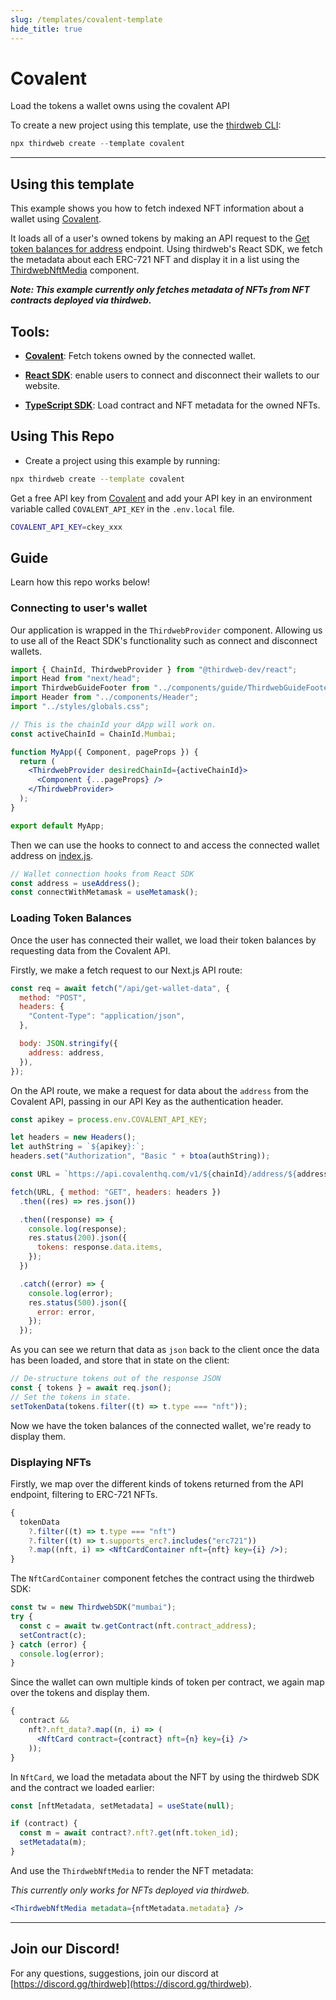 ```yaml
---
slug: /templates/covalent-template
hide_title: true
---
```



# Covalent

Load the tokens a wallet owns using the covalent API

To create a new project using this template, use the [thirdweb CLI](/cli):

```jsx
npx thirdweb create --template covalent
```

<div
  style={{
    display: "flex",
    flexDirection: "row",
    gap: "2%",
    marginBottom: 32,
    width: "100%",
    alignItems: "center",
    justifyContent: "center",
    marginTop: 16,
  }}
>
  <DemoButton link="https://covalent.thirdweb-example.com" name="covalent" />
  <ViewCodeButton
    link="https://github.com/thirdweb-example/covalent"
    name="covalent"
  />
</div>

---

## Using this template

This example shows you how to fetch indexed NFT information about a wallet using [Covalent](https://www.covalenthq.com).

It loads all of a user's owned tokens by making an API request to the [Get token balances for address](https://www.covalenthq.com/docs/api/#/0/Get%20token%20balances%20for%20address/USD/1) endpoint. Using thirdweb's React SDK, we fetch the metadata about each ERC-721 NFT and display it in a list using the
[ThirdwebNftMedia](https://portal.thirdweb.com/react/react.thirdwebnftmedia) component.

**_Note: This example currently only fetches metadata of NFTs from NFT contracts deployed via thirdweb._**

## Tools:

- [**Covalent**](https://www.covalenthq.com/): Fetch tokens owned by the connected wallet.

- [**React SDK**](https://docs.thirdweb.com/react): enable users to connect and disconnect their wallets to our website.

- [**TypeScript SDK**](https://docs.thirdweb.com/typescript): Load contract and NFT metadata for the owned NFTs.

## Using This Repo

- Create a project using this example by running:

```bash
npx thirdweb create --template covalent
```

Get a free API key from [Covalent](https://www.covalenthq.com/) and add your API key in an environment variable called `COVALENT_API_KEY` in the `.env.local` file.

```bash
COVALENT_API_KEY=ckey_xxx
```

## Guide

Learn how this repo works below!

### Connecting to user's wallet

Our application is wrapped in the `ThirdwebProvider` component. Allowing us to use all of the React SDK's functionality such as connect and disconnect wallets.

```jsx
import { ChainId, ThirdwebProvider } from "@thirdweb-dev/react";
import Head from "next/head";
import ThirdwebGuideFooter from "../components/guide/ThirdwebGuideFooter";
import Header from "../components/Header";
import "../styles/globals.css";

// This is the chainId your dApp will work on.
const activeChainId = ChainId.Mumbai;

function MyApp({ Component, pageProps }) {
  return (
    <ThirdwebProvider desiredChainId={activeChainId}>
      <Component {...pageProps} />
    </ThirdwebProvider>
  );
}

export default MyApp;
```

Then we can use the hooks to connect to and access the connected wallet address on [index.js](https://github.com/thirdweb-example/covalent/blob/main/pages/index.js).

```jsx
// Wallet connection hooks from React SDK
const address = useAddress();
const connectWithMetamask = useMetamask();
```

### Loading Token Balances

Once the user has connected their wallet, we load their token balances by requesting data from the Covalent API.

Firstly, we make a fetch request to our Next.js API route:

```jsx
const req = await fetch("/api/get-wallet-data", {
  method: "POST",
  headers: {
    "Content-Type": "application/json",
  },

  body: JSON.stringify({
    address: address,
  }),
});
```

On the API route, we make a request for data about the `address` from the Covalent API, passing in our API Key as the authentication header.

```jsx
const apikey = process.env.COVALENT_API_KEY;

let headers = new Headers();
let authString = `${apikey}:`;
headers.set("Authorization", "Basic " + btoa(authString));

const URL = `https://api.covalenthq.com/v1/${chainId}/address/${address}/balances_v2/?nft=true&no-nft-fetch=true`;

fetch(URL, { method: "GET", headers: headers })
  .then((res) => res.json())

  .then((response) => {
    console.log(response);
    res.status(200).json({
      tokens: response.data.items,
    });
  })

  .catch((error) => {
    console.log(error);
    res.status(500).json({
      error: error,
    });
  });
```

As you can see we return that data as `json` back to the client once the data has been loaded, and store that in state on the client:

```jsx
// De-structure tokens out of the response JSON
const { tokens } = await req.json();
// Set the tokens in state.
setTokenData(tokens.filter((t) => t.type === "nft"));
```

Now we have the token balances of the connected wallet, we're ready to display them.

### Displaying NFTs

Firstly, we map over the different kinds of tokens returned from the API endpoint, filtering to ERC-721 NFTs.

```jsx
{
  tokenData
    ?.filter((t) => t.type === "nft")
    ?.filter((t) => t.supports_erc?.includes("erc721"))
    ?.map((nft, i) => <NftCardContainer nft={nft} key={i} />);
}
```

The `NftCardContainer` component fetches the contract using the thirdweb SDK:

```jsx
const tw = new ThirdwebSDK("mumbai");
try {
  const c = await tw.getContract(nft.contract_address);
  setContract(c);
} catch (error) {
  console.log(error);
}
```

Since the wallet can own multiple kinds of token per contract, we again map over the tokens and display them.

```jsx
{
  contract &&
    nft?.nft_data?.map((n, i) => (
      <NftCard contract={contract} nft={n} key={i} />
    ));
}
```

In `NftCard`, we load the metadata about the NFT by using the thirdweb SDK and the contract we loaded earlier:

```jsx
const [nftMetadata, setMetadata] = useState(null);

if (contract) {
  const m = await contract?.nft?.get(nft.token_id);
  setMetadata(m);
}
```

And use the `ThirdwebNftMedia` to render the NFT metadata:

_This currently only works for NFTs deployed via thirdweb._

```jsx
<ThirdwebNftMedia metadata={nftMetadata.metadata} />
```

---

## Join our Discord!

For any questions, suggestions, join our discord at [https://discord.gg/thirdweb](https://discord.gg/thirdweb).

```

```
